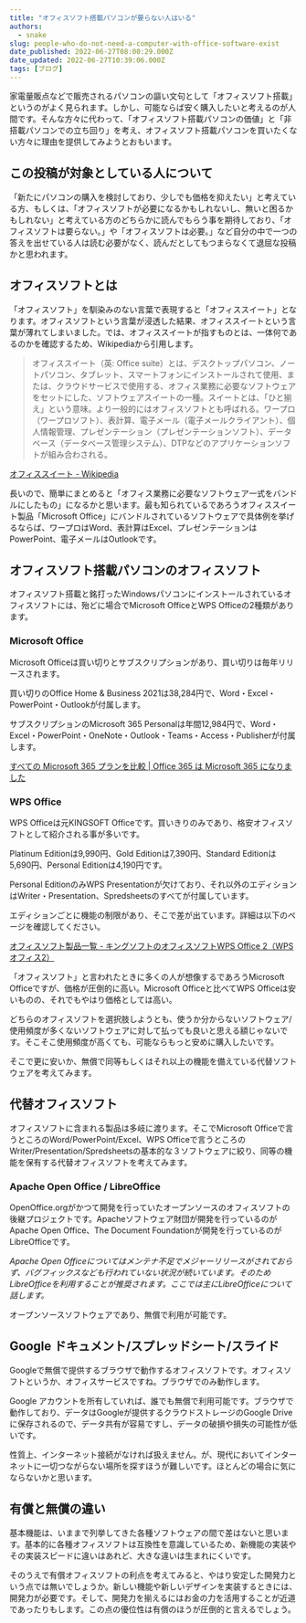 ```yaml
---
title: "オフィスソフト搭載パソコンが要らない人はいる"
authors:
  - snake
slug: people-who-do-not-need-a-computer-with-office-software-exist
date_published: 2022-06-27T08:00:29.000Z
date_updated: 2022-06-27T10:39:06.000Z
tags: [ブログ]
---
```


家電量販点などで販売されるパソコンの謳い文句として「オフィスソフト搭載」というのがよく見られます。しかし、可能ならば安く購入したいと考えるのが人間です。そんな方々に代わって、「オフィスソフト搭載パソコンの価値」と「非搭載パソコンでの立ち回り」を考え、オフィスソフト搭載パソコンを買いたくない方々に理由を提供してみようとおもいます。

## この投稿が対象としている人について

「新たにパソコンの購入を検討しており、少しでも価格を抑えたい」と考えている方、もしくは、「オフィスソフトが必要になるかもしれないし、無いと困るかもしれない」と考えている方のどちらかに読んでもらう事を期待しており、「オフィスソフトは要らない。」や「オフィスソフトは必要。」など自分の中で一つの答えを出せている人は読む必要がなく、読んだとしてもつまらなくて退屈な投稿かと思われます。

## オフィスソフトとは

「オフィスソフト」を馴染みのない言葉で表現すると「オフィススイート」となります。オフィスソフトという言葉が浸透した結果、オフィススイートという言葉が薄れてしまいました。では、オフィススイートが指すものとは、一体何であるのかを確認するため、Wikipediaから引用します。

> オフィススイート（英: Office suite）とは、デスクトップパソコン、ノートパソコン、タブレット、スマートフォンにインストールされて使用、または、クラウドサービスで使用する、オフィス業務に必要なソフトウェアをセットにした、ソフトウェアスイートの一種。スイートとは、「ひと揃え」という意味。より一般的にはオフィスソフトとも呼ばれる。ワープロ（ワープロソフト）、表計算、電子メール（電子メールクライアント）、個人情報管理、プレゼンテーション（プレゼンテーションソフト）、データベース（データベース管理システム）、DTPなどのアプリケーションソフトが組み合わされる。 

[オフィススイート - Wikipedia](https://ja.wikipedia.org/wiki/%E3%82%AA%E3%83%95%E3%82%A3%E3%82%B9%E3%82%B9%E3%82%A4%E3%83%BC%E3%83%88)

長いので、簡単にまとめると「オフィス業務に必要なソフトウェア一式をバンドルにしたもの」になるかと思います。最も知られているであろうオフィススイート製品「Microsoft Office」にバンドルされているソフトウェアで具体例を挙げるならば、ワープロはWord、表計算はExcel、プレゼンテーションはPowerPoint、電子メールはOutlookです。

## オフィスソフト搭載パソコンのオフィスソフト

オフィスソフト搭載と銘打ったWindowsパソコンにインストールされているオフィスソフトには、殆どに場合でMicrosoft OfficeとWPS Officeの2種類があります。

### Microsoft Office

Microsoft Officeは買い切りとサブスクリプションがあり、買い切りは毎年リリースされます。

買い切りのOffice Home & Business 2021は38,284円で、Word・Excel・PowerPoint・Outlookが付属します。

サブスクリプションのMicrosoft 365 Personalは年間12,984円で、Word・Excel・PowerPoint・OneNote・Outlook・Teams・Access・Publisherが付属します。

[すべての Microsoft 365 プランを比較 | Office 365 は Microsoft 365 になりました](https://www.microsoft.com/ja-jp/microsoft-365/buy/compare-all-microsoft-365-products)

### WPS Office

WPS Officeは元KINGSOFT Officeです。買いきりのみであり、格安オフィスソフトとして紹介される事が多いです。

Platinum Editionは9,990円、Gold Editionは7,390円、Standard Editionは5,690円、Personal Editionは4,190円です。

Personal EditionのみWPS Presentationが欠けており、それ以外のエディションはWriter・Presentation、Spredsheetsのすべてが付属しています。

エディションごとに機能の制限があり、そこで差が出ています。詳細は以下のページを確認してください。

[オフィスソフト製品一覧 - キングソフトのオフィスソフトWPS Office 2（WPSオフィス2）](https://www.kingsoft.jp/office/lineup)

「オフィスソフト」と言われたときに多くの人が想像するであろうMicrosoft Officeですが、価格が圧倒的に高い。Microsoft Officeと比べてWPS Officeは安いものの、それでもやはり価格としては高い。

どちらのオフィスソフトを選択肢しようとも、使うか分からないソフトウェア/使用頻度が多くないソフトウェアに対して払っても良いと思える額じゃないです。そこそこ使用頻度が高くても、可能ならもっと安めに購入したいです。

そこで更に安いか、無償で同等もしくはそれ以上の機能を備えている代替ソフトウェアを考えてみます。

## 代替オフィスソフト

オフィスソフトに含まれる製品は多岐に渡ります。そこでMicrosoft Officeで言うところのWord/PowerPoint/Excel、WPS Officeで言うところのWriter/Presentation/Spredsheetsの基本的な３ソフトウェアに絞り、同等の機能を保有する代替オフィスソフトを考えてみます。

### Apache Open Office / LibreOffice

OpenOffice.orgがかつて開発を行っていたオープンソースのオフィスソフトの後継プロジェクトです。Apacheソフトウェア財団が開発を行っているのがApache Open Office、The Document Foundationが開発を行っているのがLibreOfficeです。

*Apache Open Officeについてはメンテナ不足でメジャーリリースがされておらず、バグフィックスなども行われていない状況が続いています。そのためLibreOfficeを利用することが推奨されます。ここでは主にLibreOfficeについて話します。*

オープンソースソフトウェアであり、無償で利用が可能です。

## Google ドキュメント/スプレッドシート/スライド

Googleで無償で提供するブラウザで動作するオフィスソフトです。オフィスソフトというか、オフィスサービスですね。ブラウザでのみ動作します。

Google アカウントを所有していれば、誰でも無償で利用可能です。ブラウザで動作しており、データはGoogleが提供するクラウドストレージのGoogle Driveに保存されるので、データ共有が容易ですし、データの破損や損失の可能性が低いです。

性質上、インターネット接続がなければ扱えません。が、現代においてインターネットに一切つながらない場所を探すほうが難しいです。ほとんどの場合に気にならないかと思います。

## 有償と無償の違い

基本機能は、いままで列挙してきた各種ソフトウェアの間で差はないと思います。基本的に各種オフィスソフトは互換性を意識しているため、新機能の実装やその実装スピードに違いはあれど、大きな違いは生まれにくいです。

そのうえで有償オフィスソフトの利点を考えてみると、やはり安定した開発力という点では無いでしょうか。新しい機能や新しいデザインを実装するときには、開発力が必要です。そして、開発力を揃えるにはお金の力を活用することが近道であったりもします。この点の優位性は有償のほうが圧倒的と言えるでしょう。
